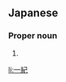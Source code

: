 ==Japanese==
{{ja-kanjitab|かず|とし}}

===Proper noun===
{{ja-pos|proper|かずとし}}

# {{given name|male|lang=ja|sort=かずとし}}

[[li:一紀]]